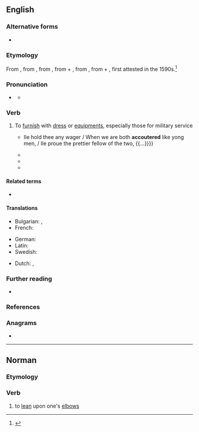 ==English==

===Alternative forms===
* {{alter|en|accoutre||Commonwealth}}

===Etymology===
From {{bor|en|fr|accoutrer}}, from {{der|en|fro|acoustrer}}, from {{der|en|VL.|acconsūtūrāre||to equip with clothes}}, from {{der|en|la|ad|t=to}} + {{m|la|consūtūra|t=sewing, clothes}}, from {{der|en|la|cōnsuō||to sew together}}, from {{der|en|la|con-|t=together}} + {{m|la|suō|t=to sew}}, first attested in the 1590s.<ref>{{R:Etymonline}}</ref>

===Pronunciation===
* {{a|US}} {{IPA|en|/əˈku tɚ/}}
** {{audio|en|LL-Q1860 (eng)-Vealhurl-accouter.wav|Audio (UK)}}

===Verb===
{{en-verb}}

# {{lb|en|transitive}} To [[furnish]] with [[dress]] or [[equipment]]s, especially those for military service
#: {{syn|en|equip|attire|array|Thesaurus:clothe}}
#* {{RQ:Shakespeare Merchant of Venice|act=III|scene=iv|page=177|column=1|passage={{...}} Ile hold thee any wager / When we are both '''accoutered''' like yong men, / Ile proue the prettier fellow of the two, {{...}}}}
#* {{RQ:Shakespeare Julius Caesar|act=I|scene=ii|page=110|column=2|passage=Vpon the word, / '''Accoutred''' as I was, I plunged in,}}
#* {{quote-book|en|year=1693|editor=Walter Scott|authorlink=John Dryden|author=John Dryden|chapter=The Third Satire of Perseus|page=235|year_published=1808|title=The works of John Dryden|volume=13|pageurl=https://archive.org/details/worksofjohndryde13dryduoft/page/235/mode/1up|passage=For this, in rags '''accoutered''', are they seen, / And made the may-game of the public spleen?}}
#* {{quote-book|en|authorlink=William Wordsworth|author=William Wordsworth|title={{w|The Excursion}}|year=1814|chapter=[[s:en:The Excursion/Book 2|The Solitary]]|passage=Both while he trod the earth in humblest guise / '''Accoutred''' with his burthen and his staff;}}

====Related terms====
* {{l|en|accouterment}}

====Translations====
{{trans-top|to furnish with dress or equipments}}
* Bulgarian: {{t+|bg|обличам}}, {{t+|bg|екипирам}}
* French: {{t+|fr|accoutrer}}
{{trans-mid}}
* German: {{t+|de|ausrüsten}}
* Latin: {{t|la|accustor}}
* Swedish: {{t+|sv|utrusta}}
{{trans-bottom}}

{{checktrans-top}}
* Dutch: {{t+|nl|voorzien}}, {{t+|nl|uitdossen}}
{{trans-mid}}
{{trans-bottom}}

===Further reading===
* {{R:Lexico|accoutre}}

===References===
<references/>

===Anagrams===
* {{anagrams|en|a=acceortu|accoutre|cocurate}}

----

==Norman==

===Etymology===
{{rfe|nrf}}

===Verb===
{{nrf-verb}}

# {{lb|nrf|Jersey|reflexive|s'accouter}} to [[lean]] upon one's [[elbow]]s